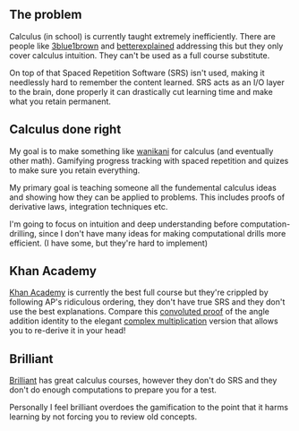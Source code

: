 
## The problem

Calculus (in school) is currently taught extremely inefficiently. There are people like [3blue1brown](https://www.youtube.com/playlist?list=PLZHQObOWTQDMsr9K-rj53DwVRMYO3t5Yr) and [betterexplained](https://betterexplained.com/calculus/) addressing this but they only cover calculus intuition. They can't be used as a full course substitute.

On top of that Spaced Repetition Software (SRS) isn't used, making it needlessly hard to remember the content learned. SRS acts as an I/O layer to the brain, done properly it can drastically cut learning time and make what you retain permanent.

## Calculus done right

My goal is to make something like [wanikani](https://www.wanikani.com/) for calculus (and eventually other math).
Gamifying progress tracking with spaced repetition and quizes to make sure you retain everything.

My primary goal is teaching someone all the fundemental calculus ideas and showing how they can be applied to problems.
This includes proofs of derivative laws, integration techniques etc.

I'm going to focus on intuition and deep understanding before computation-drilling,
since I don't have many ideas for making computational drills more efficient. (I have some, but they're hard to implement)

## Khan Academy

[Khan Academy](https://www.khanacademy.org/math/ap-calculus-ab) is currently the best full course but they're crippled by following AP's ridiculous ordering, they don't have true SRS and they don't use the best explanations. Compare this [convoluted proof](https://youtu.be/R0EQg9vgbQw) of the angle addition identity to the elegant [complex multiplication](https://www.youtube.com/watch?v=5PcpBw5Hbwo) version that allows you to re-derive it in your head!

## Brilliant

[Brilliant](https://brilliant.org/calculus/) has great calculus courses, however they don't do SRS and they don't do enough computations to prepare you for a test.

Personally I feel brilliant overdoes the gamification to the point that it harms learning by not forcing you to review old concepts.
